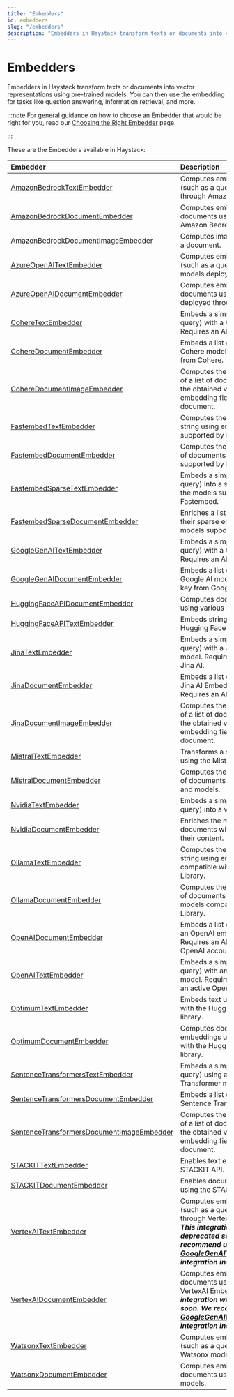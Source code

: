```yaml
---
title: "Embedders"
id: embedders
slug: "/embedders"
description: "Embedders in Haystack transform texts or documents into vector representations using pre-trained models. You can then use the embedding for tasks like question answering, information retrieval, and more."
---
```


# Embedders

Embedders in Haystack transform texts or documents into vector representations using pre-trained models. You can then use the embedding for tasks like question answering, information retrieval, and more.

:::note
For general guidance on how to choose an Embedder that would be right for you, read our [Choosing the Right Embedder](embedders/choosing-the-right-embedder.mdx) page.

:::

These are the Embedders available in Haystack:

| Embedder                                                                                   | Description                                                                                                                                                                                                                                 |
| :----------------------------------------------------------------------------------------- | :------------------------------------------------------------------------------------------------------------------------------------------------------------------------------------------------------------------------------------------ |
| [AmazonBedrockTextEmbedder](embedders/amazonbedrocktextembedder.mdx)                               | Computes embeddings for text (such as a query) using models through Amazon Bedrock API.                                                                                                                                                     |
| [AmazonBedrockDocumentEmbedder](embedders/amazonbedrockdocumentembedder.mdx)                       | Computes embeddings for documents using models through Amazon Bedrock API.                                                                                                                                                                  |
| [AmazonBedrockDocumentImageEmbedder](embedders/amazonbedrockdocumentimageembedder.mdx)               | Computes image embeddings for a document.                                                                                                                                                                                                   |
| [AzureOpenAITextEmbedder](embedders/azureopenaitextembedder.mdx)                                   | Computes embeddings for text (such as a query) using OpenAI models deployed through Azure.                                                                                                                                                  |
| [AzureOpenAIDocumentEmbedder](embedders/azureopenaidocumentembedder.mdx)                           | Computes embeddings for documents using OpenAI models deployed through Azure.                                                                                                                                                               |
| [CohereTextEmbedder](embedders/coheretextembedder.mdx)                                             | Embeds a simple string (such as a query) with a Cohere model. Requires an API key from Cohere                                                                                                                                               |
| [CohereDocumentEmbedder](embedders/coheredocumentembedder.mdx)                                     | Embeds a list of documents with a Cohere model. Requires an API key from Cohere.                                                                                                                                                            |
| [CohereDocumentImageEmbedder](embedders/coheredocumentimageembedder.mdx)                             | Computes the image embeddings of a list of documents and stores the obtained vectors in the embedding field of each document.                                                                                                               |
| [FastembedTextEmbedder](embedders/fastembedtextembedder.mdx)                                       | Computes the embeddings of a string using embedding models supported by Fastembed.                                                                                                                                                          |
| [FastembedDocumentEmbedder](embedders/fastembeddocumentembedder.mdx)                               | Computes the embeddings of a list of documents using the models supported by Fastembed.                                                                                                                                                     |
| [FastembedSparseTextEmbedder](embedders/fastembedsparsetextembedder.mdx)                           | Embeds a simple string (such as a query) into a sparse vector using the models supported by Fastembed.                                                                                                                                      |
| [FastembedSparseDocumentEmbedder](embedders/fastembedsparsedocumentembedder.mdx)                   | Enriches a list of documents with their sparse embeddings using the models supported by Fastembed.                                                                                                                                          |
| [GoogleGenAITextEmbedder](embedders/googlegenaitextembedder.mdx)                                     | Embeds a simple string (such as a query) with a Google AI model. Requires an API key from Google.                                                                                                                                           |
| [GoogleGenAIDocumentEmbedder](embedders/googlegenaidocumentembedder.mdx)                             | Embeds a list of documents with a Google AI model. Requires an API key from Google.                                                                                                                                                         |
| [HuggingFaceAPIDocumentEmbedder](embedders/huggingfaceapidocumentembedder.mdx)                     | Computes document embeddings using various Hugging Face APIs.                                                                                                                                                                               |
| [HuggingFaceAPITextEmbedder](embedders/huggingfaceapitextembedder.mdx)                             | Embeds strings using various Hugging Face APIs.                                                                                                                                                                                             |
| [JinaTextEmbedder](embedders/jinatextembedder.mdx)                                                 | Embeds a simple string (such as a query) with a Jina AI Embeddings model. Requires an API key from Jina AI.                                                                                                                                 |
| [JinaDocumentEmbedder](embedders/jinadocumentembedder.mdx)                                         | Embeds a list of documents with a Jina AI Embeddings model. Requires an API key from Jina AI.                                                                                                                                               |
| [JinaDocumentImageEmbedder](embedders/jinadocumentimageembedder.mdx)                                 | Computes the image embeddings of a list of documents and stores the obtained vectors in the embedding field of each document.                                                                                                               |
| [MistralTextEmbedder](embedders/mistraltextembedder.mdx)                                           | Transforms a string into a vector using the Mistral API and models.                                                                                                                                                                         |
| [MistralDocumentEmbedder](embedders/mistraldocumentembedder.mdx)                                   | Computes the embeddings of a list of documents using the Mistral API and models.                                                                                                                                                            |
| [NvidiaTextEmbedder](embedders/nvidiatextembedder.mdx)                                             | Embeds a simple string (such as a query) into a vector.                                                                                                                                                                                     |
| [NvidiaDocumentEmbedder](embedders/nvidiadocumentembedder.mdx)                                     | Enriches the metadata of documents with an embedding of their content.                                                                                                                                                                      |
| [OllamaTextEmbedder](embedders/ollamatextembedder.mdx)                                             | Computes the embeddings of a string using embedding models compatible with the Ollama Library.                                                                                                                                              |
| [OllamaDocumentEmbedder](embedders/ollamadocumentembedder.mdx)                                     | Computes the embeddings of a list of documents using embedding models compatible with the Ollama Library.                                                                                                                                   |
| [OpenAIDocumentEmbedder](embedders/openaidocumentembedder.mdx)                                     | Embeds a list of documents with an OpenAI embedding model. Requires an API key from an active OpenAI account.                                                                                                                               |
| [OpenAITextEmbedder](embedders/openaitextembedder.mdx)                                             | Embeds a simple string (such as a query) with an OpenAI embedding model. Requires an API key from an active OpenAI account.                                                                                                                 |
| [OptimumTextEmbedder](embedders/optimumtextembedder.mdx)                                           | Embeds text using models loaded with the Hugging Face Optimum library.                                                                                                                                                                      |
| [OptimumDocumentEmbedder](embedders/optimumdocumentembedder.mdx)                                   | Computes documents’ embeddings using models loaded with the Hugging Face Optimum library.                                                                                                                                                   |
| [SentenceTransformersTextEmbedder](embedders/sentencetransformerstextembedder.mdx)                 | Embeds a simple string (such as a query) using a Sentence Transformer model.                                                                                                                                                                |
| [SentenceTransformersDocumentEmbedder](embedders/sentencetransformersdocumentembedder.mdx)         | Embeds a list of documents with a Sentence Transformer model.                                                                                                                                                                               |
| [SentenceTransformersDocumentImageEmbedder](embedders/sentencetransformersdocumentimageembedder.mdx) | Computes the image embeddings of a list of documents and stores the obtained vectors in the embedding field of each document.                                                                                                               |
| [STACKITTextEmbedder](embedders/stackittextembedder.mdx)                                             | Enables text embedding using the STACKIT API.                                                                                                                                                                                               |
| [STACKITDocumentEmbedder](embedders/stackitdocumentembedder.mdx)                                     | Enables document embedding using the STACKIT API.                                                                                                                                                                                           |
| [VertexAITextEmbedder](embedders/vertexaitextembedder.mdx)                                           | Computes embeddings for text (such as a query) using models through VertexAI Embeddings API. **_This integration will be deprecated soon. We recommend using [GoogleGenAITextEmbedder](embedders/googlegenaitextembedder.mdx) integration instead._** |
| [VertexAIDocumentEmbedder](embedders/vertexaidocumentembedder.mdx)                                   | Computes embeddings for documents using models through VertexAI Embeddings API. **_This integration will be deprecated soon. We recommend using [GoogleGenAIDocumentEmbedder](embedders/googlegenaidocumentembedder.mdx)  integration instead._**     |
| [WatsonxTextEmbedder](embedders/watsonxtextembedder.mdx)                                             | Computes embeddings for text (such as a query) using IBM Watsonx models.                                                                                                                                                                    |
| [WatsonxDocumentEmbedder](embedders/watsonxdocumentembedder.mdx)                                     | Computes embeddings for documents using IBM Watsonx models.                                                                                                                                                                                 |
